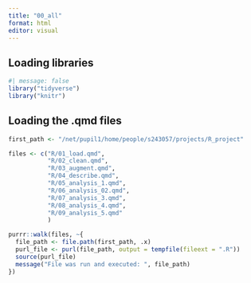 ```yaml
---
title: "00_all"
format: html
editor: visual
---
```


## Loading libraries

```r
#| message: false
library("tidyverse")
library("knitr")
```

## Loading the .qmd files

```r
first_path <- "/net/pupil1/home/people/s243057/projects/R_project"

files <- c("R/01_load.qmd",
           "R/02_clean.qmd",
           "R/03_augment.qmd",
           "R/04_describe.qmd",
           "R/05_analysis_1.qmd",
           "R/06_analysis_02.qmd",
           "R/07_analysis_3.qmd",
           "R/08_analysis_4.qmd",
           "R/09_analysis_5.qmd"
           )

purrr::walk(files, ~{
  file_path <- file.path(first_path, .x)  
  purl_file <- purl(file_path, output = tempfile(fileext = ".R"))
  source(purl_file)
  message("File was run and executed: ", file_path)
})
```
